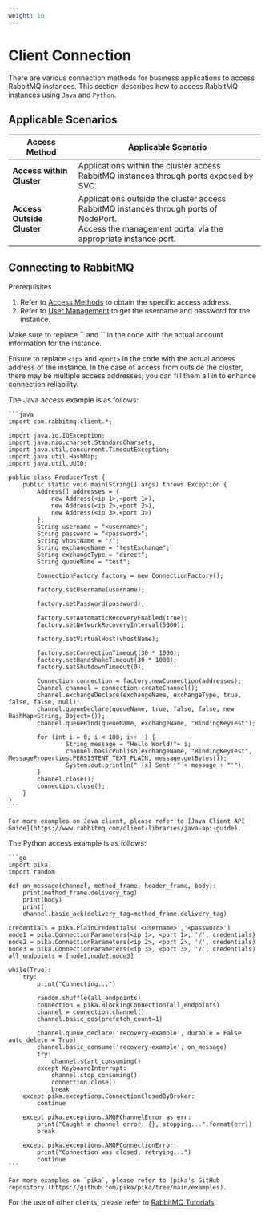 ```yaml
---
weight: 10
---
```


# Client Connection

There are various connection methods for business applications to access RabbitMQ instances. This section describes how to access RabbitMQ instances using `Java` and `Python`.

## Applicable Scenarios

| Access Method     | Applicable Scenario                                           |
| ------------------| ----------------------------------------------------------- |
| **Access within Cluster** | Applications within the cluster access RabbitMQ instances through ports exposed by SVC. |
| **Access Outside Cluster** | Applications outside the cluster access RabbitMQ instances through ports of NodePort.<br />Access the management portal via the appropriate instance port. |

## Connecting to RabbitMQ

Prerequisites

1. Refer to [Access Methods](../functions/40-accessmethod) to obtain the specific access address.
2. Refer to [User Management](../functions/20-user) to get the username and password for the instance.

<Directive type="tip" title="Tip">
  Make sure to replace `<username>` and `<password>` in the code with the actual account information for the instance.

  Ensure to replace `<ip>` and `<port>` in the code with the actual access address of the instance. In the case of access from outside the cluster, there may be multiple access addresses; you can fill them all in to enhance connection reliability.
</Directive>

<Tabs>
  <Tab label="Java">
    The Java access example is as follows:

    ```java
    import com.rabbitmq.client.*;

    import java.io.IOException;
    import java.nio.charset.StandardCharsets;
    import java.util.concurrent.TimeoutException;
    import java.util.HashMap;
    import java.util.UUID;

    public class ProducerTest {
        public static void main(String[] args) throws Exception {
            Address[] addresses = {
                new Address(<ip 1>,<port 1>),
                new Address(<ip 2>,<port 2>),
                new Address(<ip 3>,<port 3>)
            };
            String username = "<username>";
            String password = "<password>";
            String vhostName = "/";
            String exchangeName = "testExchange";
            String exchangeType = "direct";
            String queueName = "test";

            ConnectionFactory factory = new ConnectionFactory();

            factory.setUsername(username);

            factory.setPassword(password);

            factory.setAutomaticRecoveryEnabled(true);
            factory.setNetworkRecoveryInterval(5000);

            factory.setVirtualHost(vhostName);

            factory.setConnectionTimeout(30 * 1000);
            factory.setHandshakeTimeout(30 * 1000);
            factory.setShutdownTimeout(0);

            Connection connection = factory.newConnection(addresses);
            Channel channel = connection.createChannel();
            channel.exchangeDeclare(exchangeName, exchangeType, true, false, false, null);
            channel.queueDeclare(queueName, true, false, false, new HashMap<String, Object>());
            channel.queueBind(queueName, exchangeName, "BindingKeyTest");

            for (int i = 0; i < 100; i++  ) {
                    String message = "Hello World!"+ i;
                    channel.basicPublish(exchangeName, "BindingKeyTest", MessageProperties.PERSISTENT_TEXT_PLAIN, message.getBytes());
                    System.out.println(" [x] Sent '" + message + "'");
            }
            channel.close();
            connection.close();
        }
    }
    ```

    For more examples on Java client, please refer to [Java Client API Guide](https://www.rabbitmq.com/client-libraries/java-api-guide).
  </Tab>

  <Tab label="Python">
    The Python access example is as follows:

    ```go
    import pika
    import random

    def on_message(channel, method_frame, header_frame, body):
        print(method_frame.delivery_tag)
        print(body)
        print()
        channel.basic_ack(delivery_tag=method_frame.delivery_tag)

    credentials = pika.PlainCredentials('<username>','<password>')
    node1 = pika.ConnectionParameters(<ip 1>, <port 1>, '/', credentials)
    node2 = pika.ConnectionParameters(<ip 2>, <port 2>, '/', credentials)
    node3 = pika.ConnectionParameters(<ip 3>, <port 3>, '/', credentials)
    all_endpoints = [node1,node2,node3]

    while(True):
        try:
            print("Connecting...")

            random.shuffle(all_endpoints)
            connection = pika.BlockingConnection(all_endpoints)
            channel = connection.channel()
            channel.basic_qos(prefetch_count=1)

            channel.queue_declare('recovery-example', durable = False, auto_delete = True)
            channel.basic_consume('recovery-example', on_message)
            try:
                channel.start_consuming()
            except KeyboardInterrupt:
                channel.stop_consuming()
                connection.close()
                break
        except pika.exceptions.ConnectionClosedByBroker:
            continue

        except pika.exceptions.AMQPChannelError as err:
            print("Caught a channel error: {}, stopping...".format(err))
            break

        except pika.exceptions.AMQPConnectionError:
            print("Connection was closed, retrying...")
            continue
    ```

    For more examples on `pika`, please refer to [pika's GitHub repository](https://github.com/pika/pika/tree/main/examples).
  </Tab>
</Tabs>

For the use of other clients, please refer to [RabbitMQ Tutorials](https://www.rabbitmq.com/tutorials).
